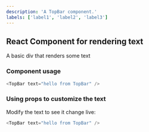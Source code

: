 ```yaml
---
description: 'A TopBar component.'
labels: ['label1', 'label2', 'label3']
---
```



## React Component for rendering text

A basic div that renders some text

### Component usage
```js
<TopBar text="hello from TopBar" />
```

### Using props to customize the text

Modify the text to see it change live:
```js live
<TopBar text="hello from TopBar" />
```
